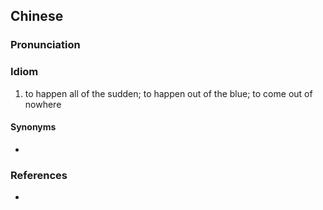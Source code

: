 ==Chinese==
{{zh-forms}}

===Pronunciation===
{{zh-pron
|m=zì tiān ér xià
|cat=id
}}

===Idiom===
{{zh-idiom}}

# to happen all of the sudden; to happen out of the blue; to come out of nowhere

====Synonyms====
* {{zh-l|從天而降}}

===References===
* {{cite-book
|last=Luo
|first=Guanzhong
|authorlink=w:Luo Guanzhong
|coauthors=
|year=14th century
|title=[[s:Romance of the Three Kingdoms/Chapter 2#3|Romance of the Three Kingdoms/Chapter 2]]
|language=Mandarin/English
|publisher=
|location=
}}